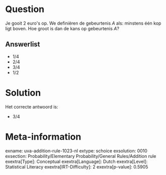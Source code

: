 Question
========

Je gooit 2 euro\'s op. We definiëren de gebeurtenis *A* als: minstens
één kop ligt boven. Hoe groot is dan de kans op gebeurtenis *A*?

Answerlist
----------

* 1/4
* 2/4
* 3/4
* 1/2

Solution
========

Het correcte antwoord is: 

* 3/4

Meta-information
================
exname: uva-addition-rule-1023-nl
extype: schoice
exsolution: 0010
exsection: Probability/Elementary Probability/General Rules/Addition rule
exextra[Type]: Conceptual
exextra[Language]: Dutch
exextra[Level]: Statistical Literacy
exextra[IRT-Difficulty]: 2
exextra[p-value]: 0.5905
